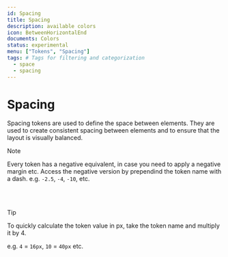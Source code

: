 ```yaml
---
id: Spacing
title: Spacing
description: available colors
icon: BetweenHorizontalEnd
documents: Colors
status: experimental
menu: ["Tokens", "Spacing"]
tags: # Tags for filtering and categorization
  - space
  - spacing
---
```


# Spacing

Spacing tokens are used to define the space between elements. They are used to create consistent spacing between elements and to ensure that the layout is visually balanced.

> [!NOTE]  
> Every token has a negative equivalent, in case you need to apply a negative margin etc.
> Access the negative version by prependind the token name with a dash. e.g. `-2.5`, `-4`, `-10`, etc.

<br />

<SpacingTokenDemo />

<br />

> [!TIP]  
> To quickly calculate the token value in px, take the token name and multiply it by 4.
>
> e.g. `4` = `16px`, `10` = `40px` etc.
